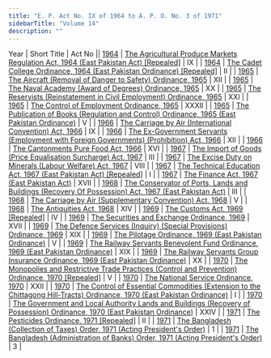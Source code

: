 ```yaml
---
title: "E. P. Act No. IX of 1964 to A. P. O. No. 3 of 1971"
sidebarTitle: "Volume 14"
description: ""
---
```


Year | Short Title | Act No || [1964](/act-337.html) | [The Agricultural Produce Markets Regulation Act, 1964 (East Pakistan Act) [Repealed]](/act-337.html) | IX |
| [1964](/act-338.html) | [The Cadet College Ordinance, 1964 (East Pakistan Ordinance) [Repealed]](/act-338.html) | II |
| [1965](/act-339.html) | [The Aircraft (Removal of Danger to Safety) Ordinance, 1965](/act-339.html) | XII |
| [1965](/act-340.html) | [The Naval Academy (Award of Degrees) Ordinance, 1965](/act-340.html) | XX |
| [1965](/act-341.html) | [The Reservists (Reinstatement in Civil Employment) Ordinance, 1965](/act-341.html) | XXI |
| [1965](/act-342.html) | [The Control of Employment Ordinance, 1965](/act-342.html) | XXXII |
| [1965](/act-343.html) | [The Publication of Books (Regulation and Control) Ordinance, 1965 (East Pakistan Ordinance)](/act-343.html) | V |
| [1966](/act-344.html) | [The Carriage by Air (International Convention) Act, 1966](/act-344.html) | IX |
| [1966](/act-345.html) | [The Ex-Government Servants (Employment with Foreign Governments) (Prohibition) Act, 1966](/act-345.html) | XII |
| [1966](/act-346.html) | [The Cantonments Pure Food Act, 1966](/act-346.html) | XVI |
| [1967](/act-347.html) | [The Import of Goods (Price Equalisation Surcharge) Act, 1967](/act-347.html) | III |
| [1967](/act-348.html) | [The Excise Duty on Minerals (Labour Welfare) Act, 1967](/act-348.html) | VIII |
| [1967](/act-349.html) | [The Technical Education Act, 1967 (East Pakistan Act) [Repealed]](/act-349.html) | I |
| [1967](/act-350.html) | [The Finance Act, 1967 (East Pakistan Act)](/act-350.html) | XVII |
| [1968](/act-351.html) | [The Conservator of Ports, Lands and Buildings (Recovery Of Possession) Act, 1967 (East Pakistan Act)](/act-351.html) | III |
| [1968](/act-352.html) | [The Carriage by Air (Supplementary Convention) Act, 1968](/act-352.html) | V |
| [1968](/act-353.html) | [The Antiquities Act, 1968](/act-353.html) | XIV |
| [1969](/act-354.html) | [The Customs Act, 1969 [Repealed]](/act-354.html) | IV |
| [1969](/act-355.html) | [The Securities and Exchange Ordinance, 1969](/act-355.html) | XVII |
| [1969](/act-356.html) | [The Defence Services (Inquiry) (Special Provisions) Ordinance, 1969](/act-356.html) | XIX |
| [1969](/act-357.html) | [The Pilotage Ordinance, 1969 (East Pakistan Ordinance)](/act-357.html) | V |
| [1969](/act-358.html) | [The Railway Servants Benevolent Fund Ordinance, 1969 (East Pakistan Ordinance)](/act-358.html) | XIX |
| [1969](/act-359.html) | [The Railway Servants Group Insurance Ordinance, 1969 (East Pakistan Ordinance)](/act-359.html) | XX |
| [1970](/act-360.html) | [The Monopolies and Restrictive Trade Practices (Control and Prevention) Ordinance, 1970 [Repealed]](/act-360.html) | V |
| [1970](/act-361.html) | [The National Service Ordinance, 1970](/act-361.html) | XXII |
| [1970](/act-362.html) | [The Control of Essential Commodities (Extension to the Chittagong Hill-Tracts) Ordinance, 1970 (East Pakistan Ordinance)](/act-362.html) | I |
| [1970](/act-363.html) | [The Government and Local Authority Lands and Buildings (Recovery of Possession) Ordinance, 1970 (East Pakistan Ordinance)](/act-363.html) | XXIV |
| [1971](/act-364.html) | [The Pesticides Ordinance, 1971 [Repealed]](/act-364.html) | II |
| [1971](/act-365.html) | [The Bangladesh (Collection of Taxes) Order, 1971 (Acting President's Order)](/act-365.html) | 1 |
| [1971](/act-366.html) | [The Bangladesh (Administration of Banks) Order, 1971 (Acting President's Order)](/act-366.html) | 3 |
